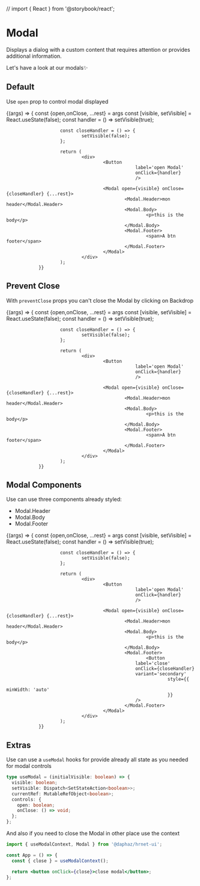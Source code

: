 // import { React } from '@storybook/react';

<Meta title='Components/Common/Modal' component={Modal} />

# Modal

Displays a dialog with a custom content that requires attention or provides additional information.

Let's have a look at our modals✨

## Default

Use `open` prop to control modal displayed

<Canvas>
  <Story
    name='Default'
    args={{
 				open: false,
 				preventClose: false,
 				closeButton: true,
 				className: '',
    }}
  >
    {(args) => {
						const {open,onClose, ...rest} = args
						const [visible, setVisible] = React.useState(false);
						const handler = () => setVisible(true);

    					const closeHandler = () => {
    							setVisible(false);
    					};

    					return (
    							<div>
    									<Button
    												label='open Modal'
    												onClick={handler}
    												/>

    									<Modal open={visible} onClose={closeHandler} {...rest}>
    											<Modal.Header>mon header</Modal.Header>
    											<Modal.Body>
    													<p>this is the body</p>
    											</Modal.Body>
    											<Modal.Footer>
    													<span>A btn footer</span>
    											</Modal.Footer>
    									</Modal>
    							</div>
    					);
    			}}

  </Story>
</Canvas>

<ArgsTable of={Modal} />

## Prevent Close

With `preventClose` props you can't close the Modal by clicking on Backdrop

<Canvas>
  <Story
    name='PreventClose'
    args={{
 				open: false,
 				preventClose: true,
 				closeButton: true,
 				className: '',
    }}
  >
    {(args) => {
						const {open,onClose, ...rest} = args
						const [visible, setVisible] = React.useState(false);
						const handler = () => setVisible(true);

    					const closeHandler = () => {
    							setVisible(false);
    					};

    					return (
    							<div>
    									<Button
    												label='open Modal'
    												onClick={handler}
    												/>

    									<Modal open={visible} onClose={closeHandler} {...rest}>
    											<Modal.Header>mon header</Modal.Header>
    											<Modal.Body>
    													<p>this is the body</p>
    											</Modal.Body>
    											<Modal.Footer>
    													<span>A btn footer</span>
    											</Modal.Footer>
    									</Modal>
    							</div>
    					);
    			}}

  </Story>
</Canvas>

## Modal Components

Use can use three components already styled:

- Modal.Header
- Modal.Body
- Modal.Footer

<Canvas>
  <Story
    name='Modal Components'
    args={{
 				open: false,
 				preventClose: false,
 				closeButton: true,
 				className: '',
    }}
  >
    {(args) => {
						const {open,onClose, ...rest} = args
						const [visible, setVisible] = React.useState(false);
						const handler = () => setVisible(true);

    					const closeHandler = () => {
    							setVisible(false);
    					};

    					return (
    							<div>
    									<Button
    												label='open Modal'
    												onClick={handler}
    												/>

    									<Modal open={visible} onClose={closeHandler} {...rest}>
    											<Modal.Header>mon header</Modal.Header>
    											<Modal.Body>
    													<p>this is the body</p>
    											</Modal.Body>
    											<Modal.Footer>
    													<Button
    												label='close'
    												onClick={closeHandler}
    												variant='secondary'
    															style={{
    																minWidth: 'auto'
    															}}
    												/>
    											</Modal.Footer>
    									</Modal>
    							</div>
    					);
    			}}

  </Story>
</Canvas>

## Extras

Use can use a `useModal` hooks for provide already all state as you needed for modal controls

```ts
type useModal = (initialVisible: boolean) => {
  visible: boolean;
  setVisible: Dispatch<SetStateAction<boolean>>;
  currentRef: MutableRefObject<boolean>;
  controls: {
    open: boolean;
    onClose: () => void;
  };
};
```

And also if you need to close the Modal in other place use the context

```jsx
import { useModalContext, Modal } from '@daphaz/hrnet-ui';

const App = () => {
  const { close } = useModalContext();

  return <button onClick={close}>close modal</button>;
};
```
